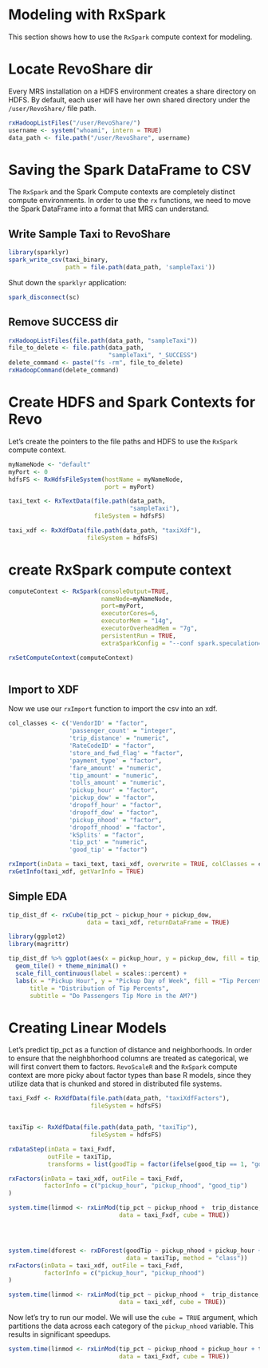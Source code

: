 # Modeling with RxSpark

This section shows how to use the `RxSpark` compute context for modeling.

# Locate RevoShare dir

Every MRS installation on a HDFS environment creates a share directory on HDFS. By default, each user will have her own shared directory under the `/user/RevoShare/` file path.

```r

rxHadoopListFiles("/user/RevoShare/")
username <- system("whoami", intern = TRUE)
data_path <- file.path("/user/RevoShare", username)

```

# Saving the Spark DataFrame to CSV

The `RxSpark` and the Spark Compute contexts are completely distinct compute environments. In order to use the `rx` functions, we need to move the Spark DataFrame into a format that MRS can understand.

## Write Sample Taxi to RevoShare 

```r

library(sparklyr)
spark_write_csv(taxi_binary, 
                path = file.path(data_path, 'sampleTaxi'))


```

Shut down the `sparklyr` application:

```r
spark_disconnect(sc)

```


## Remove SUCCESS dir

```r

rxHadoopListFiles(file.path(data_path, "sampleTaxi"))
file_to_delete <- file.path(data_path, 
                            "sampleTaxi", "_SUCCESS")
delete_command <- paste("fs -rm", file_to_delete)
rxHadoopCommand(delete_command)


```


# Create HDFS and Spark Contexts for Revo

Let's create the pointers to the file paths and HDFS to use the `RxSpark` compute context.

```r

myNameNode <- "default"
myPort <- 0
hdfsFS <- RxHdfsFileSystem(hostName = myNameNode, 
                           port = myPort)

taxi_text <- RxTextData(file.path(data_path,
                                  "sampleTaxi"),
                        fileSystem = hdfsFS)

taxi_xdf <- RxXdfData(file.path(data_path, "taxiXdf"),
                      fileSystem = hdfsFS)


```


# create RxSpark compute context

```r


computeContext <- RxSpark(consoleOutput=TRUE,
                          nameNode=myNameNode,
                          port=myPort,
                          executorCores=6, 
                          executorMem = "14g", 
                          executorOverheadMem = "7g", 
                          persistentRun = TRUE, 
                          extraSparkConfig = "--conf spark.speculation=true")

rxSetComputeContext(computeContext)



```

## Import to XDF

Now we use our `rxImport` function to import the csv into an xdf.

```r


col_classes <- c('VendorID' = "factor",
                 'passenger_count' = "integer",
                 'trip_distance' = "numeric",
                 'RateCodeID' = "factor",
                 'store_and_fwd_flag' = "factor",
                 'payment_type' = "factor",
                 'fare_amount' = "numeric",
                 'tip_amount' = "numeric",
                 'tolls_amount' = "numeric",
                 'pickup_hour' = "factor",
                 'pickup_dow' = "factor", 
                 'dropoff_hour' = "factor",
                 'dropoff_dow' = "factor",
                 'pickup_nhood' = "factor",
                 'dropoff_nhood' = "factor",
                 'kSplits' = "factor",
                 'tip_pct' = "numeric",
                 'good_tip' = "factor")

rxImport(inData = taxi_text, taxi_xdf, overwrite = TRUE, colClasses = col_classes)
rxGetInfo(taxi_xdf, getVarInfo = TRUE)


```

## Simple EDA

```r

tip_dist_df <- rxCube(tip_pct ~ pickup_hour + pickup_dow, 
                      data = taxi_xdf, returnDataFrame = TRUE)

library(ggplot2)
library(magrittr)

tip_dist_df %>% ggplot(aes(x = pickup_hour, y = pickup_dow, fill = tip_pct)) +
  geom_tile() + theme_minimal() + 
  scale_fill_continuous(label = scales::percent) +
  labs(x = "Pickup Hour", y = "Pickup Day of Week", fill = "Tip Percent",
      title = "Distribution of Tip Percents",
      subtitle = "Do Passengers Tip More in the AM?")

```


# Creating Linear Models

Let's predict tip_pct as a function of distance and neighborhoods. In order to ensure that the neighbhorhood columns are treated as categorical, we will first convert them to factors. `RevoScaleR` and the `RxSpark` compute context are more picky about factor types than base R models, since they utilize data that is chunked and stored in distributed file systems. 

```r

taxi_Fxdf <- RxXdfData(file.path(data_path, "taxiXdfFactors"),
                       fileSystem = hdfsFS)


taxiTip <- RxXdfData(file.path(data_path, "taxiTip"),
                       fileSystem = hdfsFS)

rxDataStep(inData = taxi_Fxdf,
           outFile = taxiTip,
           transforms = list(goodTip = factor(ifelse(good_tip == 1, "good", "bad"), levels = c("good", "bad"))))

rxFactors(inData = taxi_xdf, outFile = taxi_Fxdf, 
          factorInfo = c("pickup_hour", "pickup_nhood", "good_tip")
)

system.time(linmod <- rxLinMod(tip_pct ~ pickup_nhood +  trip_distance, 
                               data = taxi_Fxdf, cube = TRUE))




system.time(dforest <- rxDForest(goodTip ~ pickup_nhood + pickup_hour + trip_distance, 
                                 data = taxiTip, method = "class"))
rxFactors(inData = taxi_xdf, outFile = taxi_Fxdf, 
          factorInfo = c("pickup_hour", "pickup_nhood")
)

system.time(linmod <- rxLinMod(tip_pct ~ pickup_nhood +  trip_distance, 
                               data = taxi_xdf, cube = TRUE))

```

Now let's try to run our model. We will use the `cube = TRUE` argument, which partitions the data across each category of the `pickup_nhood` variable. This results in significant speedups.

```r

system.time(linmod <- rxLinMod(tip_pct ~ pickup_nhood + pickup_hour + trip_distance, 
                               data = taxi_Fxdf, cube = TRUE))

```

